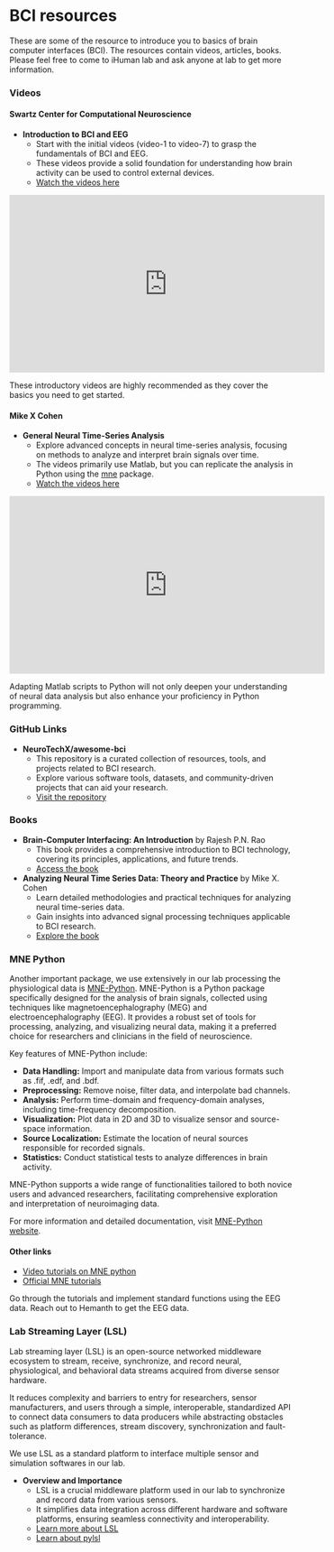 # BCI resources {.unnumbered}

These are some of the resource to introduce you to basics of brain computer interfaces (BCI). The resources contain videos, articles, books. Please feel free to come to iHuman lab and ask anyone at lab to get more information.

### Videos

#### Swartz Center for Computational Neuroscience

- **Introduction to BCI and EEG**
  - Start with the initial videos (video-1 to video-7) to grasp the fundamentals of BCI and EEG.
  - These videos provide a solid foundation for understanding how brain activity can be used to control external devices.
  - [Watch the videos here](https://www.youtube.com/playlist?list=PLbbCsk7MUIGcO_lZMbyymWU2UezVHNaMq){target='_blank_'}

```{=html}
<p align="center">
<iframe width="560" height="315" src="https://www.youtube.com/embed/videoseries?si=HkC4WH7ccN4SG96f&amp;list=PLbbCsk7MUIGcO_lZMbyymWU2UezVHNaMq" title="YouTube video player" frameborder="0" allow="accelerometer; autoplay; clipboard-write; encrypted-media; gyroscope; picture-in-picture; web-share" referrerpolicy="strict-origin-when-cross-origin" allowfullscreen></iframe></p>
```

::: {.callout-tip}
These introductory videos are highly recommended as they cover the basics you need to get started.
:::

#### Mike X Cohen

- **General Neural Time-Series Analysis**
  - Explore advanced concepts in neural time-series analysis, focusing on methods to analyze and interpret brain signals over time.
  - The videos primarily use Matlab, but you can replicate the analysis in Python using the [mne](https://www.nmr.mgh.harvard.edu/mne/stable/index.html){target='_blank_'} package.
  - [Watch the videos here](https://youtube.com/playlist?list=PLn0OLiymPak1b2aYULx6hDVU7wSGEUJqw&si=6cfahgmQUQSKUi9O){target='_blank_'}


```{=html}
<p align="center">
<iframe width="560" height="315" src="https://www.youtube.com/embed/videoseries?si=4_utwpQ0UcDT6mwc&amp;list=PLn0OLiymPak1b2aYULx6hDVU7wSGEUJqw" title="YouTube video player" frameborder="0" allow="accelerometer; autoplay; clipboard-write; encrypted-media; gyroscope; picture-in-picture; web-share" referrerpolicy="strict-origin-when-cross-origin" allowfullscreen></iframe></p>
```

::: {.callout-tip}
Adapting Matlab scripts to Python will not only deepen your understanding of neural data analysis but also enhance your proficiency in Python programming.
:::

### GitHub Links

- **NeuroTechX/awesome-bci**
  - This repository is a curated collection of resources, tools, and projects related to BCI research.
  - Explore various software tools, datasets, and community-driven projects that can aid your research.
  - [Visit the repository](https://github.com/NeuroTechX/awesome-bci){target='_blank_'}

### Books

- **Brain-Computer Interfacing: An Introduction** by Rajesh P.N. Rao
  - This book provides a comprehensive introduction to BCI technology, covering its principles, applications, and future trends.
  - [Access the book](https://search.lib.buffalo.edu/discovery/fulldisplay?docid=alma990038424030204803&context=L&vid=01SUNY_BUF:everything&search_scope=UBSUNY&tab=EverythingUBSUNY&lang=en){target='_blank_'}

- **Analyzing Neural Time Series Data: Theory and Practice** by Mike X. Cohen
  - Learn detailed methodologies and practical techniques for analyzing neural time-series data.
  - Gain insights into advanced signal processing techniques applicable to BCI research.
  - [Explore the book](https://direct.mit.edu/books/monograph/4013/Analyzing-Neural-Time-Series-DataTheory-and){target='_blank_'}

### MNE Python

Another important package, we use extensively in our lab processing the physiological data is [MNE-Python](https://mne.tools/stable/){target='_blank_'}. MNE-Python is a Python package specifically designed for the analysis of brain signals, collected using techniques like magnetoencephalography (MEG) and electroencephalography (EEG). It provides a robust set of tools for processing, analyzing, and visualizing neural data, making it a preferred choice for researchers and clinicians in the field of neuroscience.

Key features of MNE-Python include:

- **Data Handling:** Import and manipulate data from various formats such as .fif, .edf, and .bdf.
- **Preprocessing:** Remove noise, filter data, and interpolate bad channels.
- **Analysis:** Perform time-domain and frequency-domain analyses, including time-frequency decomposition.
- **Visualization:** Plot data in 2D and 3D to visualize sensor and source-space information.
- **Source Localization:** Estimate the location of neural sources responsible for recorded signals.
- **Statistics:** Conduct statistical tests to analyze differences in brain activity.

MNE-Python supports a wide range of functionalities tailored to both novice users and advanced researchers, facilitating comprehensive exploration and interpretation of neuroimaging data.

For more information and detailed documentation, visit [MNE-Python website](https://mne.tools/stable/index.html){target='_blank_'}.

#### Other links

- [Video tutorials on MNE python](https://youtube.com/playlist?list=PLXtvZiGkmNVvPS0N9UNBVkIFe0_0t_Nqt&si=tsDV8bZOc7UNEPAg){target='_blank_'}
- [Official MNE tutorials](https://mne.tools/stable/auto_tutorials/index.html){target='_blank_'}

:::{.callout-note title=Task}
Go through the tutorials and implement standard functions using the EEG data. Reach out to Hemanth to get the EEG data.
:::

### Lab Streaming Layer (LSL)

Lab streaming layer (LSL) is an open-source networked middleware ecosystem to stream, receive, synchronize, and record neural, physiological, and behavioral data streams acquired from diverse sensor hardware.

It reduces complexity and barriers to entry for researchers, sensor manufacturers, and users through a simple, interoperable, standardized API to connect data consumers to data producers while abstracting obstacles such as platform differences, stream discovery, synchronization and fault-tolerance.

We use LSL as a standard platform to interface multiple sensor and simulation softwares in our lab.

- **Overview and Importance**
  - LSL is a crucial middleware platform used in our lab to synchronize and record data from various sensors.
  - It simplifies data integration across different hardware and software platforms, ensuring seamless connectivity and interoperability.
  - [Learn more about LSL](https://github.com/sccn/labstreaminglayer){target='_blank_'}
  - [Learn about pylsl](https://github.com/labstreaminglayer/pylsl){target='_blank_'}